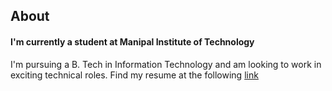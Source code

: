 ## About

#### I'm currently a student at Manipal Institute of Technology

I'm pursuing a B. Tech in Information Technology and am looking to work in exciting technical roles. Find my resume at the following [link](https://drive.google.com/file/d/1WCnlVyEq2-x398dV0-bCnwCQFGOMoKSw/view?usp=sharing) 